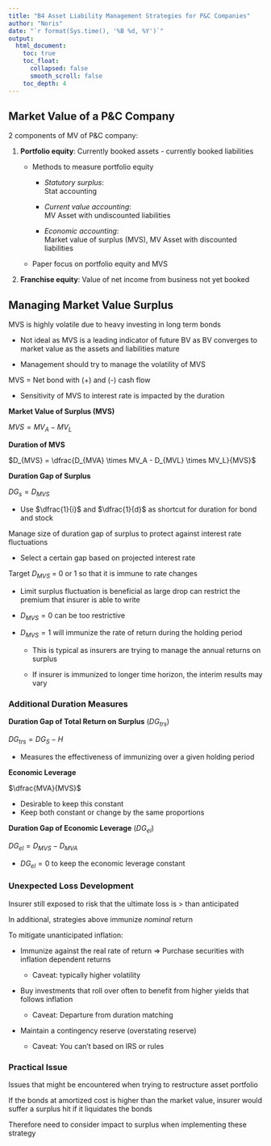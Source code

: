 ```yaml
---
title: "B4 Asset Liability Management Strategies for P&C Companies"
author: "Noris"
date: "`r format(Sys.time(), '%B %d, %Y')`"
output: 
  html_document:
    toc: true
    toc_float:
      collapsed: false
      smooth_scroll: false
    toc_depth: 4
---
```


## Market Value of a P&C Company

2 components of MV of P&C company:

1) **Portfolio equity**: Currently booked assets - currently booked liabilities

    * Methods to measure portfolio equity
    
        * *Statutory surplus*:  
        Stat accounting
        
        * *Current value accounting*:  
        MV Asset with undiscounted liabilities
        
        * *Economic accounting*:  
        Market value of surplus (MVS), MV Asset with discounted liabilities
    
    * Paper focus on portfolio equity and MVS
    
2) **Franchise equity**: Value of net income from business not yet booked

## Managing Market Value Surplus

MVS is highly volatile due to heavy investing in long term bonds

* Not ideal as MVS is a leading indicator of future BV as BV converges to market value as the assets and liabilities mature

* Management should try to manage the volatility of MVS

MVS = Net bond with (+) and (-) cash flow

* Sensitivity of MVS to interest rate is impacted by the duration

**Market Value of Surplus (MVS)**

$MVS = MV_A - MV_L$

**Duration of MVS**

$D_{MVS} = \dfrac{D_{MVA} \times MV_A - D_{MVL} \times MV_L}{MVS}$

**Duration Gap of Surplus**

$DG_s = D_{MVS}$

* Use $\dfrac{1}{i}$ and $\dfrac{1}{d}$ as shortcut for duration for bond and stock

Manage size of duration gap of surplus to protect against interest rate fluctuations

* Select a certain gap based on projected interest rate

Target $D_{MVS}$ = 0 or 1 so that it is immune to rate changes

* Limit surplus fluctuation is beneficial as large drop can restrict the premium that insurer is able to write

* $D_{MVS} = 0$ can be too restrictive

* $D_{MVS} = 1$ will immunize the rate of return during the holding period

    * This is typical as insurers are trying to manage the annual returns on surplus
    
    * If insurer is immunized to longer time horizon, the interim results may vary
    
### Additional Duration Measures

**Duration Gap of Total Return on Surplus** ($DG_{trs}$)

$DG_{trs} = DG_S - H$

* Measures the effectiveness of immunizing over a given holding period

**Economic Leverage**

$\dfrac{MVA}{MVS}$

* Desirable to keep this constant
* Keep both constant or change by the same proportions

**Duration Gap of Economic Leverage** ($DG_{el}$)

$DG_{el} = D_{MVS} - D_{MVA}$

* $DG_{el} = 0$ to keep the economic leverage constant

### Unexpected Loss Development

Insurer still exposed to risk that the ultimate loss is > than anticipated

In additional, strategies above immunize *nominal* return

To mitigate unanticipated inflation:

* Immunize against the real rate of return $\Rightarrow$ Purchase securities with inflation dependent returns

    * Caveat: typically higher volatility
    
* Buy investments that roll over often to benefit from higher yields that follows inflation

    * Caveat: Departure from duration matching
    
* Maintain a contingency reserve (overstating reserve)

    * Caveat: You can't based on IRS or rules
    
### Practical Issue

Issues that might be encountered when trying to restructure asset portfolio

If the bonds at amortized cost is higher than the market value, insurer would suffer a surplus hit if it liquidates the bonds

Therefore need to consider impact to surplus when implementing these strategy